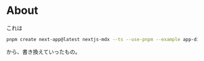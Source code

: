 
# About

これは

```bash
pnpm create next-app@latest nextjs-mdx --ts --use-pnpm --example app-dir-mdx
```

から、書き換えていったもの。

<Counter initialValue={7} />
